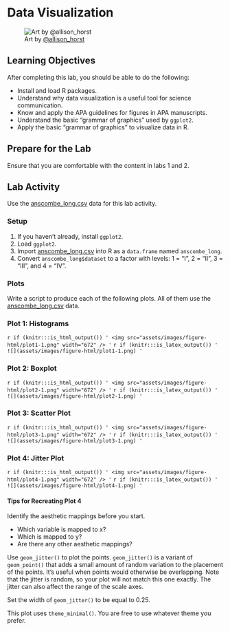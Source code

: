 # Data Visualization {#data-viz}

![Art by [\@allison_horst](https://twitter.com/allison_horst)](assets/images/ggplot2_exploratory.png)

## Learning Objectives

After completing this lab, you should be able to do the following:

* Install and load R packages.
* Understand why data visualization is a useful tool for science communication.
* Know and apply the APA guidelines for figures in APA manuscripts.
* Understand the basic "grammar of graphics" used by `ggplot2`.
* Apply the basic "grammar of graphics" to visualize data in R.

## Prepare for the Lab

Ensure that you are comfortable with the content in labs 1 and 2.

## Lab Activity

Use the [anscombe_long.csv](assets/data/anscombe_long.csv) data for this lab activity.

### Setup

1. If you haven't already, install `ggplot2`.
2. Load `ggplot2`.
3. Import [anscombe_long.csv](assets/data/anscombe_long.csv) into R as a `data.frame` named `anscombe_long`.
4. Convert `anscombe_long$dataset` to a factor with levels: 1 = "I", 2 = "II", 3 = "III", and 4 = "IV".



### Plots

Write a script to produce each of the following plots. All of them use the [anscombe_long.csv](assets/data/anscombe_long.csv) data.

### Plot 1: Histograms
`r if (knitr:::is_html_output()) '
<img src="assets/images/figure-html/plot1-1.png" width="672" />
'`
`r if (knitr:::is_latex_output()) '
![](assets/images/figure-html/plot1-1.png)
'`

### Plot 2: Boxplot
`r if (knitr:::is_html_output()) '
<img src="assets/images/figure-html/plot2-1.png" width="672" />
'`
`r if (knitr:::is_latex_output()) '
![](assets/images/figure-html/plot2-1.png)
'`

### Plot 3: Scatter Plot
`r if (knitr:::is_html_output()) '
<img src="assets/images/figure-html/plot3-1.png" width="672" />
'`
`r if (knitr:::is_latex_output()) '
![](assets/images/figure-html/plot3-1.png)
'`

### Plot 4: Jitter Plot
`r if (knitr:::is_html_output()) '
<img src="assets/images/figure-html/plot4-1.png" width="672" />
'`
`r if (knitr:::is_latex_output()) '
![](assets/images/figure-html/plot4-1.png)
'`

#### Tips for Recreating Plot 4 {-}

Identify the aesthetic mappings before you start.

* Which variable is mapped to x?
* Which is mapped to y?
* Are there any other aesthetic mappings?

Use `geom_jitter()` to plot the points. `geom_jitter()` is a variant of `geom_point()` that adds a small amount of random variation to the placement of the points. It's useful when points would otherwise be overlapping. Note that the jitter is random, so your plot will not match this one exactly. The jitter can also affect the range of the scale axes.

Set the width of `geom_jitter()` to be equal to 0.25.

This plot uses `theme_minimal()`. You are free to use whatever theme you prefer.

<!-- ## Resources -->

<!-- [Data Visualization Slides](assets/slides/03-data-visualisation-slides.pdf) -->
